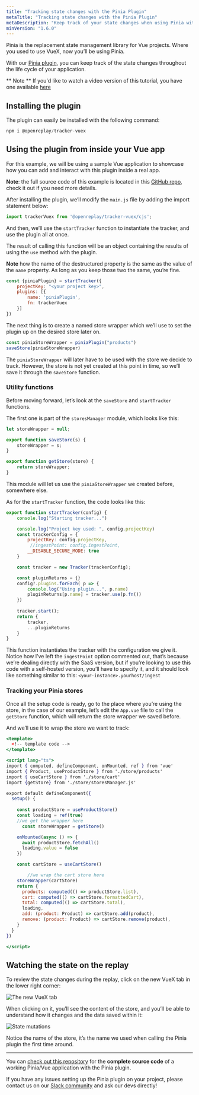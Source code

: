 ```yaml
---
title: "Tracking state changes with the Pinia Plugin"
metaTitle: "Tracking state changes with the Pinia Plugin"
metaDescription: "Keep track of your state changes when using Pinia with the Pinia plugin"
minVersion: "1.6.0"
---
```



<IncompatibleVersionWarning minVersion="1.6.0" />


Pinia is the replacement state management library for Vue projects. Where you used to use VueX, now you’ll be using Pinia.

With our [Pinia plugin](/plugins/pinia), you can keep track of the state changes throughout the life cycle of your application.

** Note **
If you'd like to watch a video version of this tutorial, you have one available [here](https://youtu.be/0TE5dfzz4-c)

## Installing the plugin

The plugin can easily be installed with the following command:

```jsx
npm i @openreplay/tracker-vuex
```

## Using the plugin from inside your Vue app

For this example, we will be using a sample Vue application to showcase how you can add and interact with this plugin inside a real app.

**Note**: the full source code of this example is located in this [GitHub repo](https://github.com/deleteman/openreplay-vue-pinia-example), check it out if you need more details.

After installing the plugin, we’ll modify the `main.js` file by adding the import statement below:

```jsx
import trackerVuex from '@openreplay/tracker-vuex/cjs';
```

And then, we’ll use the `startTracker` function to instantiate the tracker, and use the plugin all at once. 

The result of calling this function will be an object containing the results of using the `use` method with the plugin. 

**Note** how the name of the destructured property is the same as the value of the `name` property. As  long as you keep those two the same, you’re fine.

```jsx
const {piniaPlugin} = startTracker({
    projectKey: "<your project key>",
    plugins: [{
        name: 'piniaPlugin',
        fn: trackerVuex
    }]
})
```

The next thing is to create a named store wrapper which we’ll use to set the plugin up on the desired store later on.

```jsx
const piniaStoreWrapper = piniaPlugin("products")
saveStore(piniaStoreWrapper)
```

The `piniaStoreWrapper` will later have to be used with the store we decide to track. However, the store is not yet created at this point in time, so we’ll save it through the `saveStore` function.

### Utility functions

Before moving forward, let’s look at the `saveStore` and `startTracker` functions.

The first one is part of the `storesManager` module, which looks like this:

```jsx
let storeWrapper = null;

export function saveStore(s) {
    storeWrapper = s;
}

export function getStore(store) {
    return storeWrapper;
}
```

This module will let us use the `piniaStoreWrapper` we created before, somewhere else.

As for the `startTracker` function, the code looks like this:

```jsx
export function startTracker(config) {
    console.log("Starting tracker...")

    console.log("Project key used: ", config.projectKey)
    const trackerConfig = {
        projectKey: config.projectKey,
         //ingestPoint: config.ingestPoint,
        __DISABLE_SECURE_MODE: true
    }

    const tracker = new Tracker(trackerConfig);

    const pluginReturns = {}
    config?.plugins.forEach( p => {
        console.log("Using plugin...", p.name)
        pluginReturns[p.name] = tracker.use(p.fn())
    })
 
    tracker.start();
    return {
        tracker,
        ...pluginReturns
    }
}
```

This function instantiates the tracker with the configuration we give it. Notice how I’ve left the `ingestPoint` option commented out, that’s because we’re dealing directly with the SaaS version, but if you’re looking to use this code with a self-hosted version, you’ll have to specify it, and it should look like something similar to this: `<your-instance>.yourhost/ingest`

### Tracking your Pinia stores

Once all the setup code is ready, go to the place where you’re using the store, in the case of our example, let’s edit the  `App.vue` file to call the `getStore` function, which will return the store wrapper we saved before.

And we’ll use it to wrap the store we want to track:

```jsx
<template>
  <!-- template code -->
</template>

<script lang="ts">
import { computed, defineComponent, onMounted, ref } from 'vue'
import { Product, useProductStore } from './store/products'
import { useCartStore } from './store/cart'
import {getStore} from './store/storesManager.js'

export default defineComponent({
  setup() {
   
    const productStore = useProductStore()
    const loading = ref(true)
    //we get the wrapper here
	  const storeWrapper = getStore()

    onMounted(async () => {
      await productStore.fetchAll()
      loading.value = false
    })

    const cartStore = useCartStore()

		//we wrap the cart store here
    storeWrapper(cartStore)
    return {
      products: computed(() => productStore.list),
      cart: computed(() => cartStore.formattedCart),
      total: computed(() => cartStore.total),
      loading,
      add: (product: Product) => cartStore.add(product),
      remove: (product: Product) => cartStore.remove(product),
    }
  }
})

</script>
```

## Watching the state on the replay

To review the state changes during the replay, click on the new VueX tab in the lower right corner:

![The new VueX tab](./images/pinia/new-tab.png)

When clicking on it, you’ll see the content of the store, and you’ll be able to understand how it changes and the data saved within it:

![State mutations](./images/pinia/state-changes.png)

Notice the name of the store, it’s the name we used when calling the Pinia plugin  the first time around.

---

You can [check out this repository](https://github.com/deleteman/openreplay-vue-pinia-example) for the **complete source code** of a working Pinia/Vue application with the Pinia plugin.

If you have any issues setting up the Pinia plugin on your project, please contact us on our [Slack community](https://slack.openreplay.com/) and ask our devs directly!